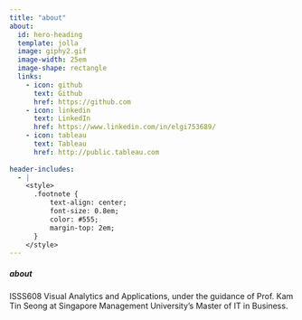 ```yaml
---
title: "about"
about:
  id: hero-heading
  template: jolla
  image: giphy2.gif
  image-width: 25em
  image-shape: rectangle
  links:
    - icon: github
      text: Github
      href: https://github.com
    - icon: linkedin
      text: LinkedIn
      href: https://www.linkedin.com/in/elgi753689/
    - icon: tableau
      text: Tableau
      href: http://public.tableau.com
      
header-includes:
  - |
    <style>
      .footnote {
          text-align: center;
          font-size: 0.8em;
          color: #555;
          margin-top: 2em;
      }
    </style>
---
```


::: {#hero-heading}
##### about

ISSS608 Visual Analytics and Applications, under the guidance of Prof. Kam Tin Seong at Singapore Management University's Master of IT in Business.
:::

<!-- Google tag (gtag.js) -->

```{=html}
<script async src="https://www.googletagmanager.com/gtag/js?id=G-65B5RWMGTX"></script>
```
```{=html}
<script>
  window.dataLayer = window.dataLayer || [];
  function gtag(){dataLayer.push(arguments);}
  gtag('js', new Date());

  gtag('config', 'G-65B5RWMGTX');
</script>
```
